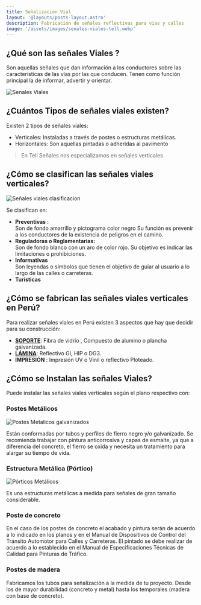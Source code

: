 ```yaml
---
title: Señalización Vial 
layout: '@layouts/posts-layout.astro'
description: Fabricación de señales reflectivas para vias y calles 
image: '/assets/images/senales-viales-tell.webp'
---
```

## ¿Qué son las señales Viales ?

Son  aquellas señales que dan información a los conductores sobre las características de las vías por las que conducen. Tenen como función principal la de informar, advertir y orientar.

![Senales Viales](/assets/images/senales-viales-tell.webp)

## ¿Cuántos Tipos de señales viales existen?

Existen 2 tipos de señales viales:
- Verticales: Instaladas a través de postes o estructuras metálicas.
- Horizontales: Son aquellas pintadas o adheridas al pavimento

> En Tell Señales nos especializamos en señales verticales 

## ¿Cómo se clasifican las señales viales verticales? 
![Señales viales clasificacion](/assets/images/senales-viales-clasificacion.webp)

Se clasifican en: 
- **Preventivas** :<br/> 
Son de fondo amarrillo y pictograma color negro Su función es prevenir a los conductores de la existencia de peligros en el camino.
- **Reguladoras o Reglamentarias:**<br/> 
  Son de fondo blanco con un aro de color rojo. Su objetivo es indicar las limitaciones o prohibiciones. 
- **Informativas**<br />
  Son leyendas o símbolos que tienen el objetivo de guiar al usuario a lo largo de las calles o carreteras.
- **Turísticas**

## ¿Cómo se fabrican las señales viales verticales en Perú?
Para realizar señales viales en Perú existen 3 aspectos que hay que decidir para su construcción:
- **[SOPORTE](/posts/soportes-senales-verticales)**: Fibra de vidrio , Compuesto de alumino  o plancha galvanizada.
- **[LÁMINA](/posts/laminas-senales-verticales)**: Reflectivo GI, HIP o DG3.
- **IMPRESIÓN** : Impresión UV o Vinil o reflectivo Ploteado.

## ¿Cómo se Instalan las señales Viales? 

Puede instalar las señales viales verticales según el plano respectivo con: 

### Postes Metálicos

![Postes Metalicos galvanizados](/assets/images/postes-galvanizados.webp)

Están conformadas por tubos y perfiles de fierro negro y/o galvanizado. 
Se recomienda trabajar con pintura anticorrosiva y capas de esmalte, ya que a diferencia del concreto, 
el fierro se oxida y necesita un tratamiento para alargar su tiempo de vida. 

### Estructura Metálica (Pórtico)

![Pórticos Metálicos](/assets/images/porticos.webp)

Es una  estructuras metálicas a medida para señales de gran tamaño considerable. 

### Poste de concreto 

En el caso de los postes de concreto el acabado y pintura serán de acuerdo a lo indicado en los planos 
y en el Manual de Dispositivos de Control del Tránsito Automotor para Calles y Carreteras. 
El pintado se debe realizar de acuerdo a lo establecido en el Manual de Especificaciones Técnicas de Calidad para Pinturas de Tráfico.

### Postes de madera  

Fabricamos los tubos para señalización a la medida de tu proyecto. 
Desde los de mayor durabilidad (concreto y metal) hasta los temporales (madera con base de concreto).




